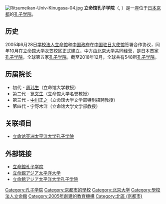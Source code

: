 [[File:Ritsumeikan-Univ-Kinugasa-04.jpg|thumb]]
'''立命馆孔子学院'''（{{lang-ja|立命館孔子学院}}, {{lang-en|The Ritsumeikan University Confucius Institute}}）是一座位于[[日本|日本]][[京都|京都]]的[[孔子学院|孔子学院]]。

== 历史 ==
2005年6月28日[[学校法人立命馆|学校法人立命馆]]和[[中国政府|中国政府]]在[[中国驻日大使馆|中国驻日大使馆]]签署合作协议，同年10月在[[立命馆大学|立命馆大学]]衣笠校区正式建立，中方由[[北京大学|北京大学]]共同经营，是日本首家[[孔子学院|孔子学院]]，全球第五家[[孔子学院|孔子学院]]。截至2018年12月，全球共有548所[[孔子学院|孔子学院]]。

== 历届院长 ==
* 初代 - [[周玮生|周玮生]]（立命馆大学教授）
* 第二代 - [[笕文生|笕文生]]（立命馆大学名誉教授）
* 第三代 - [[中川正之|中川正之]]（立命馆大学文学部特別招聘教授）
*第四代 - 宇野木洋（立命馆大学文学部教授）

== 关联項目 ==
*[[立命馆亚洲太平洋大学孔子学院|立命馆亚洲太平洋大学孔子学院]]

== 外部链接 ==
* [http://www.ritsumei.ac.jp/confucius/ 立命館孔子学院]
* [http://www.apu.ac.jp/home/index.php?sel_lang=english 立命館アジア太平洋大学]
* [http://apu-confucius.com/ 立命館アジア太平洋大学孔子学院]

{{學校法人立命館}}
{{Authority control}}
[[Category:孔子学院|Category:孔子学院]]
[[Category:京都市的學校|Category:京都市的學校]]
[[Category:北京大学|Category:北京大学]]
[[Category:學校法人立命館|Category:學校法人立命館]]
[[Category:2005年創建的教育機構|Category:2005年創建的教育機構]]
[[Category:北區_(京都市)|Category:北區 (京都市)]]